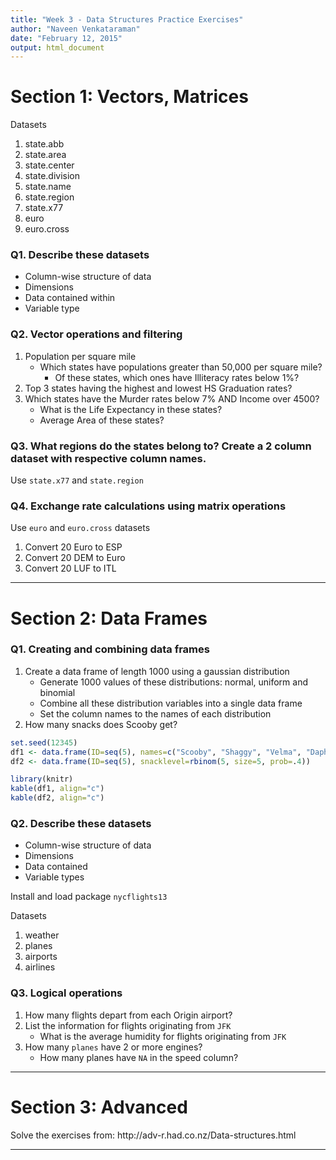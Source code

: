 ```yaml
---
title: "Week 3 - Data Structures Practice Exercises"
author: "Naveen Venkataraman"
date: "February 12, 2015"
output: html_document
---
```


# Section 1: Vectors, Matrices

Datasets

1. state.abb
2. state.area
3. state.center
4. state.division
5. state.name
6. state.region
7. state.x77
8. euro
9. euro.cross

### Q1. Describe these datasets

+ Column-wise structure of data
+ Dimensions
+ Data contained within
+ Variable type

### Q2. Vector operations and filtering

1. Population per square mile
    + Which states have populations greater than 50,000 per square mile?
        + Of these states, which ones have Illiteracy rates below 1%?
2. Top 3 states having the highest and lowest HS Graduation rates?
3. Which states have the Murder rates below 7% AND Income over 4500?
    + What is the Life Expectancy in these states?
    + Average Area of these states?

### Q3. What regions do the states belong to? Create a 2 column dataset with respective column names.

Use ```state.x77``` and ```state.region```

### Q4. Exchange rate calculations using matrix operations

Use ```euro``` and ```euro.cross``` datasets

1. Convert 20 Euro to ESP
2. Convert 20 DEM to Euro
3. Convert 20 LUF to ITL

---

# Section 2: Data Frames

### Q1. Creating and combining data frames

1. Create a data frame of length 1000 using a gaussian distribution
    + Generate 1000 values of these distributions: normal, uniform and binomial
    + Combine all these distribution variables into a single data frame
    + Set the column names to the names of each distribution
2. How many snacks does Scooby get?


```r
set.seed(12345)
df1 <- data.frame(ID=seq(5), names=c("Scooby", "Shaggy", "Velma", "Daphne", "Fred"))
df2 <- data.frame(ID=seq(5), snacklevel=rbinom(5, size=5, prob=.4))
```

```r
library(knitr)
kable(df1, align="c")
kable(df2, align="c")
```

### Q2. Describe these datasets

+ Column-wise structure of data
+ Dimensions
+ Data contained
+ Variable types

Install and load package ```nycflights13```

Datasets

1. weather
2. planes
3. airports
4. airlines

### Q3. Logical operations

1. How many flights depart from each Origin airport?
2. List the information for flights originating from ```JFK```
    + What is the average humidity for flights originating from ```JFK```
3. How many ```planes``` have 2 or more engines?
    + How many planes have ```NA``` in the speed column?
    
---

# Section 3: Advanced

Solve the exercises from: http://adv-r.had.co.nz/Data-structures.html

---
